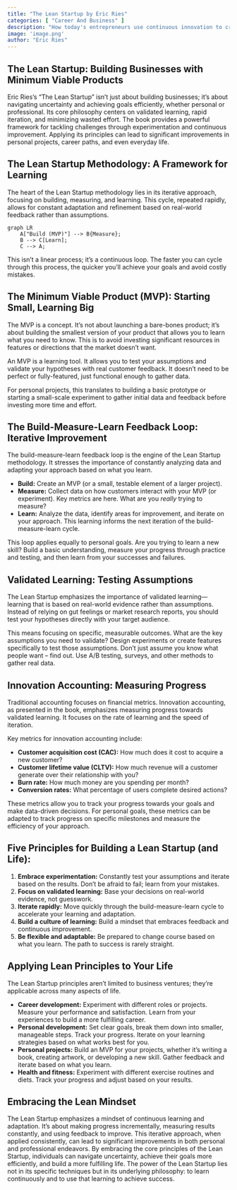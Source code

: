 ```yaml
---
title: "The Lean Startup by Eric Ries"
categories: [ "Career And Business" ]
description: "How today's entrepreneurs use continuous innovation to create successful businesses"
image: 'image.png'
author: "Eric Ries"
---
```

## The Lean Startup: Building Businesses with Minimum Viable Products

Eric Ries's "The Lean Startup" isn't just about building businesses; it's about navigating uncertainty and achieving goals efficiently, whether personal or professional.  Its core philosophy centers on validated learning, rapid iteration, and minimizing wasted effort. The book provides a powerful framework for tackling challenges through experimentation and continuous improvement.  Applying its principles can lead to significant improvements in personal projects, career paths, and even everyday life.

##  The Lean Startup Methodology: A Framework for Learning

The heart of the Lean Startup methodology lies in its iterative approach, focusing on building, measuring, and learning.  This cycle, repeated rapidly, allows for constant adaptation and refinement based on real-world feedback rather than assumptions.

```mermaid
graph LR
    A["Build (MVP)"] --> B{Measure};
    B --> C[Learn];
    C --> A;
```

This isn't a linear process; it's a continuous loop.  The faster you can cycle through this process, the quicker you'll achieve your goals and avoid costly mistakes.


## The Minimum Viable Product (MVP):  Starting Small, Learning Big

The MVP is a concept. It's not about launching a bare-bones product; it's about building the smallest version of your product that allows you to learn what you need to know. This is to avoid investing significant resources in features or directions that the market doesn't want.

An MVP is a learning tool. It allows you to test your assumptions and validate your hypotheses with real customer feedback. It doesn't need to be perfect or fully-featured, just functional enough to gather data.

For personal projects, this translates to building a basic prototype or starting a small-scale experiment to gather initial data and feedback before investing more time and effort.


## The Build-Measure-Learn Feedback Loop: Iterative Improvement

The build-measure-learn feedback loop is the engine of the Lean Startup methodology.  It stresses the importance of constantly analyzing data and adapting your approach based on what you learn.


* **Build:** Create an MVP (or a small, testable element of a larger project).
* **Measure:** Collect data on how customers interact with your MVP (or experiment). Key metrics are here. What are you *really* trying to measure?
* **Learn:** Analyze the data, identify areas for improvement, and iterate on your approach. This learning informs the next iteration of the build-measure-learn cycle.

This loop applies equally to personal goals. Are you trying to learn a new skill? Build a basic understanding, measure your progress through practice and testing, and then learn from your successes and failures.


## Validated Learning:  Testing Assumptions

The Lean Startup emphasizes the importance of validated learning—learning that is based on real-world evidence rather than assumptions. Instead of relying on gut feelings or market research reports, you should test your hypotheses directly with your target audience.


This means focusing on specific, measurable outcomes. What are the key assumptions you need to validate? Design experiments or create features specifically to test those assumptions.  Don't just assume you know what people want – find out.  Use A/B testing, surveys, and other methods to gather real data.


## Innovation Accounting: Measuring Progress

Traditional accounting focuses on financial metrics.  Innovation accounting, as presented in the book, emphasizes measuring progress towards validated learning.  It focuses on the rate of learning and the speed of iteration.

Key metrics for innovation accounting include:

* **Customer acquisition cost (CAC):** How much does it cost to acquire a new customer?
* **Customer lifetime value (CLTV):** How much revenue will a customer generate over their relationship with you?
* **Burn rate:** How much money are you spending per month?
* **Conversion rates:**  What percentage of users complete desired actions?


These metrics allow you to track your progress towards your goals and make data-driven decisions.  For personal goals, these metrics can be adapted to track progress on specific milestones and measure the efficiency of your approach.


## Five Principles for Building a Lean Startup (and Life):

1. **Embrace experimentation:**  Constantly test your assumptions and iterate based on the results.  Don't be afraid to fail; learn from your mistakes.
2. **Focus on validated learning:**  Base your decisions on real-world evidence, not guesswork.
3. **Iterate rapidly:**  Move quickly through the build-measure-learn cycle to accelerate your learning and adaptation.
4. **Build a culture of learning:** Build a mindset that embraces feedback and continuous improvement.
5. **Be flexible and adaptable:**  Be prepared to change course based on what you learn.  The path to success is rarely straight.



## Applying Lean Principles to Your Life

The Lean Startup principles aren't limited to business ventures; they're applicable across many aspects of life.


* **Career development:** Experiment with different roles or projects. Measure your performance and satisfaction. Learn from your experiences to build a more fulfilling career.
* **Personal development:** Set clear goals, break them down into smaller, manageable steps.  Track your progress.  Iterate on your learning strategies based on what works best for you.
* **Personal projects:** Build an MVP for your projects, whether it's writing a book, creating artwork, or developing a new skill.  Gather feedback and iterate based on what you learn.
* **Health and fitness:** Experiment with different exercise routines and diets.  Track your progress and adjust based on your results.

##  Embracing the Lean Mindset

The Lean Startup emphasizes a mindset of continuous learning and adaptation. It's about making progress incrementally, measuring results constantly, and using feedback to improve. This iterative approach, when applied consistently, can lead to significant improvements in both personal and professional endeavors. By embracing the core principles of the Lean Startup, individuals can navigate uncertainty, achieve their goals more efficiently, and build a more fulfilling life.  The power of the Lean Startup lies not in its specific techniques but in its underlying philosophy: to learn continuously and to use that learning to achieve success.

